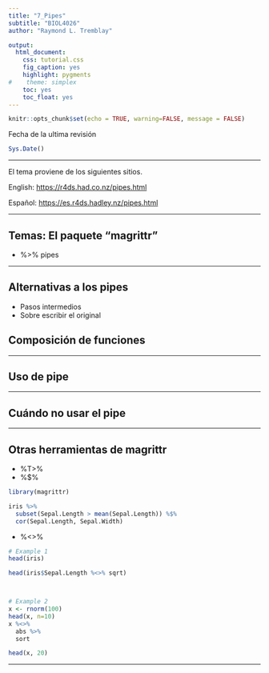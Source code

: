 ```yaml
---
title: "7_Pipes"
subtitle: "BIOL4026"
author: "Raymond L. Tremblay"

output:
  html_document:
    css: tutorial.css
    fig_caption: yes
    highlight: pygments
#    theme: simplex
    toc: yes
    toc_float: yes
---
```


```r
knitr::opts_chunk$set(echo = TRUE, warning=FALSE, message = FALSE)
```

```{=html}
<style>
.list-group-item.active, .list-group-item.active:focus, .list-group-item.active:hover {
    background-color: #11c1d9;
}
</style>
```


Fecha de la ultima revisión
```r

Sys.Date()
```

***

El tema proviene de los siguientes sitios.

English:
 <https://r4ds.had.co.nz/pipes.html>
 
Español:
 <https://es.r4ds.hadley.nz/pipes.html>
 
 
***


## Temas: El paquete "magrittr"

 - %>% pipes
 
 
***


## Alternativas a los pipes
 - Pasos intermedios
 - Sobre escribir el original
 
## Composición de funciones

***
## Uso de pipe

***
## Cuándo no usar el pipe

***
## Otras herramientas de magrittr

 - %T>%
 - %$%
 
```r
library(magrittr)

iris %>%
  subset(Sepal.Length > mean(Sepal.Length)) %$%
  cor(Sepal.Length, Sepal.Width)
```
 
  - %<>%
 
```r

# Example 1
head(iris)

head(iris$Sepal.Length %<>% sqrt)



# Example 2
x <- rnorm(100)
head(x, n=10)
x %<>% 
  abs %>% 
  sort

head(x, 20)
```
 
 
 ***

